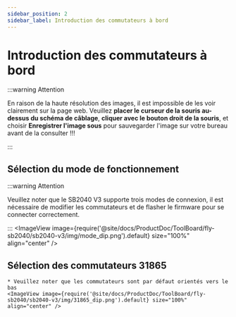 ```yaml
---
sidebar_position: 2
sidebar_label: Introduction des commutateurs à bord
---
```




# Introduction des commutateurs à bord

:::warning Attention

En raison de la haute résolution des images, il est impossible de les voir clairement sur la page web. Veuillez **placer le curseur de la souris au-dessus du schéma de câblage**, **cliquer avec le bouton droit de la souris**, et choisir **Enregistrer l'image sous** pour sauvegarder l'image sur votre bureau avant de la consulter !!!

:::


## Sélection du mode de fonctionnement

:::warning Attention

Veuillez noter que le SB2040 V3 supporte trois modes de connexion, il est nécessaire de modifier les commutateurs et de flasher le firmware pour se connecter correctement.

:::
    <ImageView image={require('@site/docs/ProductDoc/ToolBoard/fly-sb2040/sb2040-v3/img/mode_dip.png').default} size="100%" align="center" />

## Sélection des commutateurs 31865

    * Veuillez noter que les commutateurs sont par défaut orientés vers le bas
    <ImageView image={require('@site/docs/ProductDoc/ToolBoard/fly-sb2040/sb2040-v3/img/31865_dip.png').default} size="100%" align="center" />